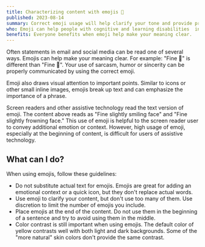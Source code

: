 ```yaml
---
title: Characterizing content with emojis 🙂
published: 2023-08-14
summary: Correct emoji usage will help clarify your tone and provide proper emotional context.
who: Emoji can help people with cognitive and learning disabilities  interpret tone and meaning. Limiting emoji and placing them at the end of content helps screen reader users.
benefits: Everyone benefits when emoji help make your meaning clear.
---
```



Often statements in email and social media can be read one of several ways. Emojis can help make your meaning clear.  For example: "Fine 🙂" is different than "Fine 🙁". Your use of sarcasm, humor or sincerity can be properly communicated by using the correct emoji.

Emoji also draws visual attention to important points. Similar to icons or other small inline images, emojis break up text and can emphasize the importance of a phrase. 

Screen readers and other assistive technology read the text version of emoji. The content above reads as "Fine slightly smiling face" and "Fine slightly frowning face." This use of emoji is helpful to the screen reader user to convey additional emotion or context. However, high usage of emoji, especially at the beginning of content, is difficult for users of assistive technology.

## What can I do?

When using emojis, follow these guidelines:
- Do not substitute actual text for emojis. Emojis are great for adding an emotional context or a quick icon, but they don't replace actual words.
- Use emoji to clarify your content, but don't use too many of them. Use discretion to limit the number of emojis you include.
- Place emojis at the end of the content. Do not use them in the beginning of a sentence and try to avoid using them in the middle.
- Color contrast is still important when using emojis. The default color of yellow contrasts well with both light and dark backgrounds. Some of the "more natural" skin colors don't provide the same contrast.